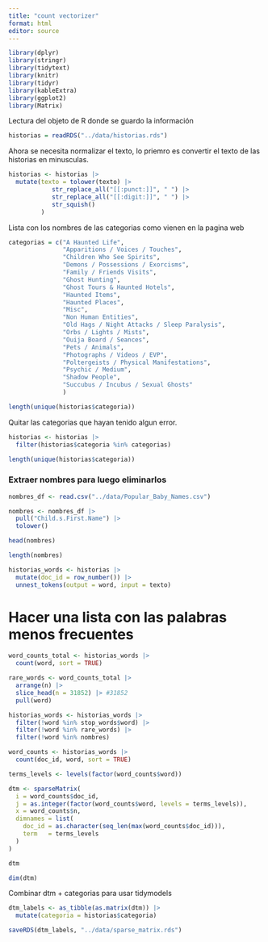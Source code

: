 ```yaml
---
title: "count vectorizer"
format: html
editor: source
---
```


```r
library(dplyr)
library(stringr)
library(tidytext)
library(knitr)
library(tidyr)
library(kableExtra)
library(ggplot2)
library(Matrix)
```

Lectura del objeto de R donde se guardo la información
```r
historias = readRDS("../data/historias.rds")
```

Ahora se necesita normalizar el texto, lo priemro es convertir el texto de las historias en minusculas.

```r
historias <- historias |>
  mutate(texto = tolower(texto) |>
            str_replace_all("[[:punct:]]", " ") |>
            str_replace_all("[[:digit:]]", " ") |>
            str_squish()    
         )
```

Lista con los nombres de las categorias como vienen en la pagina web
```r
categorias = c("A Haunted Life",
               "Apparitions / Voices / Touches",
               "Children Who See Spirits",
               "Demons / Possessions / Exorcisms",
               "Family / Friends Visits",
               "Ghost Hunting",
               "Ghost Tours & Haunted Hotels",
               "Haunted Items",
               "Haunted Places",
               "Misc",
               "Non Human Entities",
               "Old Hags / Night Attacks / Sleep Paralysis",
               "Orbs / Lights / Mists",
               "Ouija Board / Seances",
               "Pets / Animals",
               "Photographs / Videos / EVP",
               "Poltergeists / Physical Manifestations",
               "Psychic / Medium",
               "Shadow People",
               "Succubus / Incubus / Sexual Ghosts"
               )
```

```r
length(unique(historias$categoria))
```

Quitar las categorias que hayan tenido algun error.
```r
historias <- historias |>
  filter(historias$categoria %in% categorias)
```

```r
length(unique(historias$categoria))
```
### Extraer nombres para luego eliminarlos
```r
nombres_df <- read.csv("../data/Popular_Baby_Names.csv")

nombres <- nombres_df |>
  pull("Child.s.First.Name") |>
  tolower()

head(nombres)
```

```r
length(nombres)
```


```r
historias_words <- historias |>
  mutate(doc_id = row_number()) |>
  unnest_tokens(output = word, input = texto)
```

# Hacer una lista con las palabras menos frecuentes
```r
word_counts_total <- historias_words |>
  count(word, sort = TRUE)

rare_words <- word_counts_total |>
  arrange(n) |>
  slice_head(n = 31852) |> #31852
  pull(word)

```

```r
historias_words <- historias_words |>
  filter(!word %in% stop_words$word) |>
  filter(!word %in% rare_words) |>
  filter(!word %in% nombres)

word_counts <- historias_words |>
  count(doc_id, word, sort = TRUE)

terms_levels <- levels(factor(word_counts$word))

dtm <- sparseMatrix(
  i = word_counts$doc_id,
  j = as.integer(factor(word_counts$word, levels = terms_levels)),
  x = word_counts$n,
  dimnames = list(
    doc_id = as.character(seq_len(max(word_counts$doc_id))),
    term   = terms_levels
  )
)

dtm
```

```r
dim(dtm)
```

Combinar dtm + categorias para usar tidymodels



```r
dtm_labels <- as_tibble(as.matrix(dtm)) |>
  mutate(categoria = historias$categoria)
```


```r
saveRDS(dtm_labels, "../data/sparse_matrix.rds")
```




